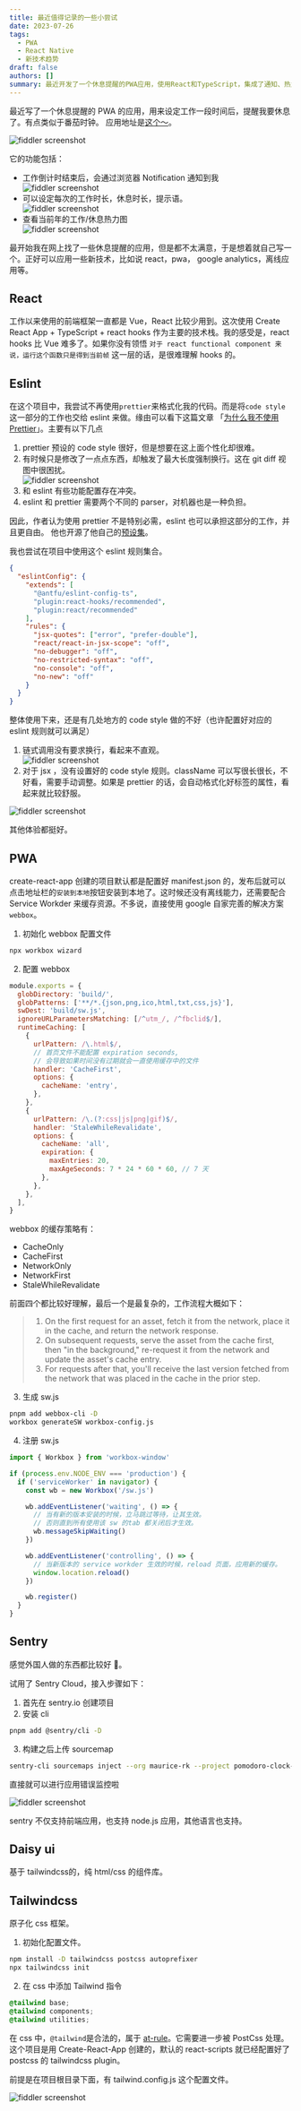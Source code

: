 ```yaml
---
title: 最近值得记录的一些小尝试
date: 2023-07-26
tags:
  - PWA
  - React Native
  - 新技术趋势
draft: false
authors: []
summary: 最近开发了一个休息提醒的PWA应用，使用React和TypeScript，集成了通知、热力图等功能，探索新技术。
---
```


最近写了一个休息提醒的 PWA 的应用，用来设定工作一段时间后，提醒我要休息了。有点类似于番茄时钟。
应用地址是[这个～](https://pomodoro-clock-pwa.vercel.app/)。

<div className="relative max-h-[400px] max-w-full">
  <Image
    style={{ objectFit: 'contain' }}
    className="my-0 h-auto max-h-[400px] w-auto max-w-full"
    alt="fiddler screenshot"
    src="https://cdn.nlark.com/yuque/0/2023/png/438262/1690291909922-bca25574-b801-4ae6-b6ee-d32d86a0efe2.png"
    width={0}
    height={0}
    sizes="100vw"
  />
</div>

它的功能包括：

- 工作倒计时结束后，会通过浏览器 Notification 通知到我
  <div className="relative max-h-[400px] max-w-full">
    <Image
      style={{ objectFit: 'contain' }}
      className="my-0 h-auto max-h-[400px] w-auto max-w-full"
      alt="fiddler screenshot"
      src="https://cdn.nlark.com/yuque/0/2023/png/438262/1690292100204-05f321ef-9f3d-4fa4-acf9-a931b26dacad.png"
      width={0}
      height={0}
      sizes="100vw"
    />
  </div>
- 可以设定每次的工作时长，休息时长，提示语。
  <div className="relative max-h-[400px] max-w-full">
    <Image
      style={{ objectFit: 'contain' }}
      className="my-0 h-auto max-h-[400px] w-auto max-w-full"
      alt="fiddler screenshot"
      src="https://cdn.nlark.com/yuque/0/2023/png/438262/1690292163537-49c9ca8f-ae72-46cc-ad86-a89c23335006.png"
      width={0}
      height={0}
      sizes="100vw"
    />
  </div>
- 查看当前年的工作/休息热力图
  <div className="relative max-h-[400px] max-w-full">
    <Image
      style={{ objectFit: 'contain' }}
      className="my-0 h-auto max-h-[400px] w-auto max-w-full"
      alt="fiddler screenshot"
      src="https://cdn.nlark.com/yuque/0/2023/png/438262/1690292247266-95cd59df-4039-4b1e-bd84-0c8c5a406a0a.png"
      width={0}
      height={0}
      sizes="100vw"
    />
  </div>

最开始我在网上找了一些休息提醒的应用，但是都不太满意，于是想着就自己写一个。正好可以应用一些新技术，比如说 react，pwa， google analytics，离线应用等。

## React

工作以来使用的前端框架一直都是 Vue，React 比较少用到。这次使用 Create React App + TypeScript + react hooks 作为主要的技术栈。我的感受是，react hooks 比 Vue 难多了。如果你没有领悟 `对于 react functional component 来说，运行这个函数只是得到当前帧` 这一层的话，是很难理解 hooks 的。

## Eslint

在这个项目中，我尝试不再使用`prettier`来格式化我的代码。而是将`code style`这一部分的工作也交给 eslint 来做。缘由可以看下这篇文章 「[为什么我不使用 Prettier](https://antfu.me/posts/why-not-prettier-zh)」。主要有以下几点

1. prettier 预设的 code style 很好，但是想要在这上面个性化却很难。
2. 有时候只是修改了一点点东西，却触发了最大长度强制换行。这在 git diff 视图中很困扰。
   <div className="relative max-h-[400px] max-w-full">
     <Image
       style={{ objectFit: 'contain' }}
       className="my-0 h-auto max-h-[400px] w-auto max-w-full"
       alt="fiddler screenshot"
       src="https://cdn.nlark.com/yuque/0/2023/png/438262/1690293377150-2e9767a3-cc1d-4d43-9d01-0a5017d2e663.png"
       width={0}
       height={0}
       sizes="100vw"
     />
   </div>
3. 和 eslint 有些功能配置存在冲突。
4. eslint 和 prettier 需要两个不同的 parser，对机器也是一种负担。

因此，作者认为使用 prettier 不是特别必需，eslint 也可以承担这部分的工作，并且更自由。
他也开源了他自己的[预设集](https://github.com/antfu/eslint-config)。

我也尝试在项目中使用这个 eslint 规则集合。

```json
{
  "eslintConfig": {
    "extends": [
      "@antfu/eslint-config-ts",
      "plugin:react-hooks/recommended",
      "plugin:react/recommended"
    ],
    "rules": {
      "jsx-quotes": ["error", "prefer-double"],
      "react/react-in-jsx-scope": "off",
      "no-debugger": "off",
      "no-restricted-syntax": "off",
      "no-console": "off",
      "no-new": "off"
    }
  }
}
```

整体使用下来，还是有几处地方的 code style 做的不好（也许配置好对应的 eslint 规则就可以满足）

1. 链式调用没有要求换行，看起来不直观。
   <div className="relative max-h-[400px] max-w-full">
     <Image
       style={{ objectFit: 'contain' }}
       className="my-0 h-auto max-h-[400px] w-auto max-w-full"
       alt="fiddler screenshot"
       src="https://cdn.nlark.com/yuque/0/2023/png/438262/1690294013662-c2063267-ac09-4248-a92b-f09014103380.png"
       width={0}
       height={0}
       sizes="100vw"
     />
   </div>
2. 对于 jsx ，没有设置好的 code style 规则。className 可以写很长很长，不好看，需要手动调整。如果是 prettier 的话，会自动格式化好标签的属性，看起来就比较舒服。

<div className="relative max-h-[400px] max-w-full">
  <Image
    style={{ objectFit: 'contain' }}
    className="my-0 h-auto max-h-[400px] w-auto max-w-full"
    alt="fiddler screenshot"
    src="https://cdn.nlark.com/yuque/0/2023/png/438262/1690294129875-cdde1063-44b3-473a-b092-bfcfaa23b3f2.png"
    width={0}
    height={0}
    sizes="100vw"
  />
</div>

其他体验都挺好。

## PWA

create-react-app 创建的项目默认都是配置好 manifest.json 的，发布后就可以点击地址栏的`安装到本地`按钮安装到本地了。这时候还没有离线能力，还需要配合 Service Workder 来缓存资源。不多说，直接使用 google 自家完善的解决方案 `webbox`。

1. 初始化 webbox 配置文件

```bash
npx workbox wizard
```

2. 配置 webbox

```javascript
module.exports = {
  globDirectory: 'build/',
  globPatterns: ['**/*.{json,png,ico,html,txt,css,js}'],
  swDest: 'build/sw.js',
  ignoreURLParametersMatching: [/^utm_/, /^fbclid$/],
  runtimeCaching: [
    {
      urlPattern: /\.html$/,
      // 首页文件不能配置 expiration seconds,
      // 会导致如果时间没有过期就会一直使用缓存中的文件
      handler: 'CacheFirst',
      options: {
        cacheName: 'entry',
      },
    },
    {
      urlPattern: /\.(?:css|js|png|gif)$/,
      handler: 'StaleWhileRevalidate',
      options: {
        cacheName: 'all',
        expiration: {
          maxEntries: 20,
          maxAgeSeconds: 7 * 24 * 60 * 60, // 7 天
        },
      },
    },
  ],
}
```

webbox 的缓存策略有：

- CacheOnly
- CacheFirst
- NetworkOnly
- NetworkFirst
- StaleWhileRevalidate

前面四个都比较好理解，最后一个是最复杂的，工作流程大概如下：

> 1. On the first request for an asset, fetch it from the network, place it in the cache, and return the network response.
> 2. On subsequent requests, serve the asset from the cache first, then "in the background," re-request it from the network and update the asset's cache entry.
> 3. For requests after that, you'll receive the last version fetched from the network that was placed in the cache in the prior step.

3. 生成 sw.js

```bash
pnpm add webbox-cli -D
workbox generateSW workbox-config.js
```

4. 注册 sw.js

```javascript
import { Workbox } from 'workbox-window'

if (process.env.NODE_ENV === 'production') {
  if ('serviceWorker' in navigator) {
    const wb = new Workbox('/sw.js')

    wb.addEventListener('waiting', () => {
      // 当有新的版本安装的时候，立马跳过等待，让其生效。
      // 否则直到所有使用该 sw 的tab 都关闭后才生效。
      wb.messageSkipWaiting()
    })

    wb.addEventListener('controlling', () => {
      // 当新版本的 service workder 生效的时候，reload 页面，应用新的缓存。
      window.location.reload()
    })

    wb.register()
  }
}
```

## Sentry

感觉外国人做的东西都比较好 🤣。

试用了 Sentry Cloud，接入步骤如下：

1. 首先在 sentry.io 创建项目
2. 安装 cli

```bash
pnpm add @sentry/cli -D
```

3. 构建之后上传 sourcemap

```bash
sentry-cli sourcemaps inject --org maurice-rk --project pomodoro-clock-pwa ./build && sentry-cli sourcemaps upload --org maurice-rk --project pomodoro-clock-pwa ./build
```

直接就可以进行应用错误监控啦

<div className="relative max-h-[400px] max-w-full">
  <Image
    style={{ objectFit: 'contain' }}
    className="my-0 h-auto max-h-[400px] w-auto max-w-full"
    alt="fiddler screenshot"
    src="https://cdn.nlark.com/yuque/0/2023/png/438262/1690296896993-9e40c639-5da3-4e07-a9dd-9dbd2282ce2e.png"
    width={0}
    height={0}
    sizes="100vw"
  />
</div>

sentry 不仅支持前端应用，也支持 node.js 应用，其他语言也支持。

## Daisy ui

基于 tailwindcss的，纯 html/css 的组件库。

## Tailwindcss

原子化 css 框架。

1. 初始化配置文件。

```bash
npm install -D tailwindcss postcss autoprefixer
npx tailwindcss init
```

2. 在 css 中添加 Tailwind 指令

```css
@tailwind base;
@tailwind components;
@tailwind utilities;
```

在 css 中，`@tailwind`是合法的，属于 [at-rule](https://developer.mozilla.org/en-US/docs/Web/CSS/At-rule)。它需要进一步被 PostCss 处理。这个项目是用 Create-React-App 创建的，默认的 react-scripts 就已经配置好了 postcss 的 tailwindcss plugin。

前提是在项目根目录下面，有 tailwind.config.js 这个配置文件。

<div className="relative max-h-[400px] max-w-full">
  <Image
    style={{ objectFit: 'contain' }}
    className="my-0 h-auto max-h-[400px] w-auto max-w-full"
    alt="fiddler screenshot"
    src="https://cdn.nlark.com/yuque/0/2023/png/438262/1690339448415-c7ba275d-f3aa-4a0a-8695-568add6528bc.png"
    width={0}
    height={0}
    sizes="100vw"
  />
</div>
